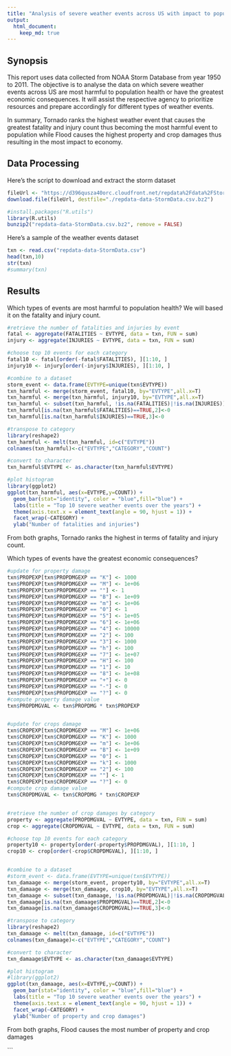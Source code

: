 ```yaml
---
title: "Analysis of severe weather events across US with impact to population and economy"
output: 
  html_document:
    keep_md: true
---
```




## Synopsis

This report uses data collected from NOAA Storm Database from year 1950 to 2011. The objective is to analyse the data on which severe weather events across US are most harmful to population health or have the greatest economic consequences. It will assist the respective agency to prioritize resources and prepare accordingly for different types of weather events. 

In summary, Tornado ranks the highest weather event that causes the greatest fatality and injury count thus becoming the most harmful event to population while Flood causes the highest property and crop damages thus resulting in the most impact to economy.


## Data Processing

Here's the script to download and extract the storm dataset

```r
fileUrl <- "https://d396qusza40orc.cloudfront.net/repdata%2Fdata%2FStormData.csv.bz2"
download.file(fileUrl, destfile="./repdata-data-StormData.csv.bz2") 

#install.packages("R.utils")
library(R.utils)
bunzip2("repdata-data-StormData.csv.bz2", remove = FALSE)


```

Here's a sample of the weather events dataset


```r
txn <- read.csv("repdata-data-StormData.csv")
head(txn,10)
str(txn)
#summary(txn)
```


## Results

Which types of events are most harmful to population health? We will based it on the fatality and injury count.

```r
#retrieve the number of fatalities and injuries by event
fatal <- aggregate(FATALITIES ~ EVTYPE, data = txn, FUN = sum)
injury <- aggregate(INJURIES ~ EVTYPE, data = txn, FUN = sum)

#choose top 10 events for each category
fatal10 <- fatal[order(-fatal$FATALITIES), ][1:10, ]
injury10 <- injury[order(-injury$INJURIES), ][1:10, ]

#combine to a dataset
storm_event <- data.frame(EVTYPE=unique(txn$EVTYPE))
txn_harmful <- merge(storm_event, fatal10, by="EVTYPE",all.x=T)
txn_harmful <- merge(txn_harmful, injury10, by="EVTYPE",all.x=T)
txn_harmful <- subset(txn_harmful, !is.na(FATALITIES)|!is.na(INJURIES))   
txn_harmful[is.na(txn_harmful$FATALITIES)==TRUE,2]<-0
txn_harmful[is.na(txn_harmful$INJURIES)==TRUE,3]<-0

#transpose to category
library(reshape2)
txn_harmful <- melt(txn_harmful, id=c("EVTYPE"))
colnames(txn_harmful)<-c("EVTYPE","CATEGORY","COUNT")

#convert to character
txn_harmful$EVTYPE <- as.character(txn_harmful$EVTYPE)

#plot histogram
library(ggplot2)
ggplot(txn_harmful, aes(x=EVTYPE,y=COUNT)) +
  geom_bar(stat="identity", color = "blue",fill="blue") +
  labs(title = "Top 10 severe weather events over the years") +
  theme(axis.text.x = element_text(angle = 90, hjust = 1)) + 
  facet_wrap(~CATEGORY) +
  ylab("Number of fatalities and injuries")
```

From both graphs, Tornado ranks the highest in terms of fatality and injury count.


Which types of events have the greatest economic consequences?

```r
#update for property damage
txn$PROPEXP[txn$PROPDMGEXP == "K"] <- 1000
txn$PROPEXP[txn$PROPDMGEXP == "M"] <- 1e+06
txn$PROPEXP[txn$PROPDMGEXP == ""] <- 1
txn$PROPEXP[txn$PROPDMGEXP == "B"] <- 1e+09
txn$PROPEXP[txn$PROPDMGEXP == "m"] <- 1e+06
txn$PROPEXP[txn$PROPDMGEXP == "0"] <- 1
txn$PROPEXP[txn$PROPDMGEXP == "5"] <- 1e+05
txn$PROPEXP[txn$PROPDMGEXP == "6"] <- 1e+06
txn$PROPEXP[txn$PROPDMGEXP == "4"] <- 10000
txn$PROPEXP[txn$PROPDMGEXP == "2"] <- 100
txn$PROPEXP[txn$PROPDMGEXP == "3"] <- 1000
txn$PROPEXP[txn$PROPDMGEXP == "h"] <- 100
txn$PROPEXP[txn$PROPDMGEXP == "7"] <- 1e+07
txn$PROPEXP[txn$PROPDMGEXP == "H"] <- 100
txn$PROPEXP[txn$PROPDMGEXP == "1"] <- 10
txn$PROPEXP[txn$PROPDMGEXP == "8"] <- 1e+08
txn$PROPEXP[txn$PROPDMGEXP == "+"] <- 0
txn$PROPEXP[txn$PROPDMGEXP == "-"] <- 0
txn$PROPEXP[txn$PROPDMGEXP == "?"] <- 0
#compute property damage value
txn$PROPDMGVAL <- txn$PROPDMG * txn$PROPEXP


#update for crops damage
txn$CROPEXP[txn$CROPDMGEXP == "M"] <- 1e+06
txn$CROPEXP[txn$CROPDMGEXP == "K"] <- 1000
txn$CROPEXP[txn$CROPDMGEXP == "m"] <- 1e+06
txn$CROPEXP[txn$CROPDMGEXP == "B"] <- 1e+09
txn$CROPEXP[txn$CROPDMGEXP == "0"] <- 1
txn$CROPEXP[txn$CROPDMGEXP == "k"] <- 1000
txn$CROPEXP[txn$CROPDMGEXP == "2"] <- 100
txn$CROPEXP[txn$CROPDMGEXP == ""] <- 1
txn$CROPEXP[txn$CROPDMGEXP == "?"] <- 0
#compute crop damage value
txn$CROPDMGVAL <- txn$CROPDMG * txn$CROPEXP


#retrieve the number of crop damages by category
property <- aggregate(PROPDMGVAL ~ EVTYPE, data = txn, FUN = sum)
crop <- aggregate(CROPDMGVAL ~ EVTYPE, data = txn, FUN = sum)

#choose top 10 events for each category
property10 <- property[order(-property$PROPDMGVAL), ][1:10, ]
crop10 <- crop[order(-crop$CROPDMGVAL), ][1:10, ]


#combine to a dataset
#storm_event <- data.frame(EVTYPE=unique(txn$EVTYPE))
txn_damaage <- merge(storm_event, property10, by="EVTYPE",all.x=T)
txn_damaage <- merge(txn_damaage, crop10, by="EVTYPE",all.x=T)
txn_damaage <- subset(txn_damaage, !is.na(PROPDMGVAL)|!is.na(CROPDMGVAL))   
txn_damaage[is.na(txn_damaage$PROPDMGVAL)==TRUE,2]<-0
txn_damaage[is.na(txn_damaage$CROPDMGVAL)==TRUE,3]<-0

#transpose to category
library(reshape2)
txn_damaage <- melt(txn_damaage, id=c("EVTYPE"))
colnames(txn_damaage)<-c("EVTYPE","CATEGORY","COUNT")

#convert to character
txn_damaage$EVTYPE <- as.character(txn_damaage$EVTYPE)

#plot histogram
#library(ggplot2)
ggplot(txn_damaage, aes(x=EVTYPE,y=COUNT)) +
  geom_bar(stat="identity", color = "blue",fill="blue") +
  labs(title = "Top 10 severe weather events over the years") +
  theme(axis.text.x = element_text(angle = 90, hjust = 1)) + 
  facet_wrap(~CATEGORY) +
  ylab("Number of property and crop damages")

```

From both graphs, Flood causes the most number of property and crop damages


```

